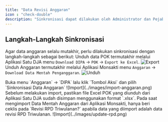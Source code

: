 ```yaml
---
title: "Data Revisi Anggaran"
icon : "check-double"
description: "Sinkronisasi dapat dilakukan oleh Administrator dan Pejabat Pembuat Komitmen."
---
```


## Langkah-Langkah Sinkronisasi
Agar data anggaran selalu mutakhir, perlu dilakukan sinkronisasi dengan langkah-langkah sebagai berikut:
<Steps>
  <Step title="Unduh POK dari Aplikasi Satu DJA">
    Unduh data POK termutakhir melalui Aplikasi Satu DJA menu `Download DIPA` -> `POK` -> `Export ke Excel`.
    <Frame caption="Export Data POK di Aplikasi Satu DJA">
        ![Export](../images/export-dja.png)
    </Frame>
  </Step>
    <Step title="Unduh Data Mentah Anggaran dari Aplikasi Monsakti">
    Unduh Anggaran termutakhir melalui Aplikasi Monsakti menu `Anggaran` -> `Download Data Mentah Penganggaran`.
    <Frame caption="Unduh Data Mentah Anggaran dari Aplikasi Monsakti">
        ![Unduh](../images/unduh-anggaran.png)
    </Frame>
  </Step>

  <Step title="Lakukan Sinkronisasi Data Anggaran">
    Buka menu `Anggaran` -> `DIPA` lalu klik `Tombol Aksi` dan pilih `Sinkronisasi Data Anggaran`
    <Frame caption="Sinkronisasi Data Anggaran">
        ![Import](../images/import-anggaran.png)
    </Frame>
  <Warning>
    Sebelum melakukan import, pastikan file Excel POK yang diunduh dari Aplikasi Satu DJA sudah disimpan menggunakan format `.xlsx`.
  </Warning>
    <Warning>
        Pada saat mengimport Data Mentah Anggaran dari Aplikasi Monsakti, hanya beri ceklis pada `Revisi RPD Triwulanan?` apabila data yang diimport adalah data revisi RPD Triwulanan.
            <Frame caption="Opsi Revisi RPD Triwulanan ">
        ![Import](../images/update-rpd.png)
    </Frame>
    </Warning>
  </Step>
</Steps>
